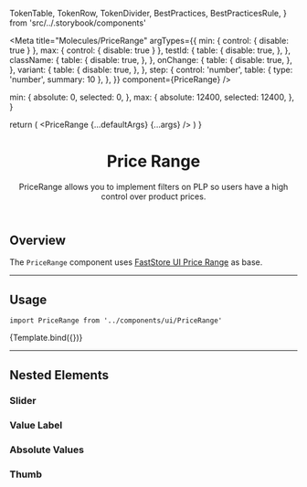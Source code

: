 
  TokenTable,
  TokenRow,
  TokenDivider,
  BestPractices,
  BestPracticesRule,
} from 'src/../.storybook/components'

<Meta
  title="Molecules/PriceRange"
  argTypes={{
    min: { control: { disable: true } },
    max: { control: { disable: true } },
    testId: {
      table: {
        disable: true,
      },
    },
    className: {
      table: {
        disable: true,
      },
    },
    onChange: {
      table: {
        disable: true,
      },
    },
    variant: {
      table: {
        disable: true,
      },
    },
    step: {
      control: 'number',
      table: { type: 'number', summary: 10 },
    },
  }}
  component={PriceRange}
/>

  min: {
    absolute: 0,
    selected: 0,
  },
  max: {
    absolute: 12400,
    selected: 12400,
  },
}

  return (
    <SessionProvider>
      <PriceRange {...defaultArgs} {...args} />
    </SessionProvider>
  )
}

<header>

# Price Range

PriceRange allows you to implement filters on PLP so users have a high control over product prices.

</header>

## Overview

The `PriceRange` component uses [FastStore UI Price Range](https://www.faststore.dev/reference/ui/molecules/PriceRange) as base.

---

## Usage

`import PriceRange from '../components/ui/PriceRange'`

<Canvas isColumn>
  <Story name="overview-default" args={defaultArgs}>
    {Template.bind({})}
  </Story>
</Canvas>

<ArgsTable story="overview-default" />

<TokenTable>
  <TokenRow token="--fs-price-range-height" value="var(--fs-spacing-2)" />
  <TokenRow
    token="--fs-price-range-border-radius"
    value="var(--fs-border-radius-pill)"
  />
  <TokenRow
    token="--fs-price-range-margin-bottom"
    value="var(--fs-spacing-3)"
  />
  <TokenDivider />
  <TokenRow
    token="--fs-price-range-transition-function"
    value="var(--fs-transition-function)"
  />
  <TokenRow
    token="--fs-price-range-transition-property"
    value="varvar(--fs-transition-property)"
  />
  <TokenRow
    token="--fs-price-range-transition-timing"
    value="var(--fs-transition-timing)"
  />
</TokenTable>

---

## Nested Elements

### Slider

<TokenTable>
  <TokenRow
    token="--fs-price-range-slider-bkg-color"
    value="var(--fs-color-neutral-bkg)"
    isColor
  />
  <TokenRow
    token="--fs-price-range-slider-selection-bkg-color"
    value="var(--fs-color-primary-bkg-light-active)"
    isColor
  />
</TokenTable>

### Value Label

<TokenTable>
  <TokenRow
    token="--fs-price-range-value-label-bottom"
    value="var(--fs-spacing-3)"
  />
  <TokenRow
    token="--fs-price-range-value-label-bkg-color"
    value="var(--fs-color-body-bkg)"
    isColor
  />
</TokenTable>

### Absolute Values

<TokenTable>
  <TokenRow
    token="--fs-price-range-absolute-values-text-color"
    value="var(--fs-color-disabled-text)"
    isColor
  />
</TokenTable>

### Thumb

<TokenTable>
  <TokenRow token="--fs-price-range-thumb-size" value="var(--fs-spacing-4)" />
  <TokenDivider />
  <TokenRow
    token="--fs-price-range-thumb-bkg-color"
    value="var(--fs-color-primary-bkg)"
    isColor
  />
  <TokenRow
    token="--fs-price-range-thumb-bkg-color-hover"
    value="var(--fs-color-primary-bkg-hover)"
    isColor
  />
  <TokenDivider />
  <TokenRow
    token="--fs-price-range-thumb-border-radius"
    value="var(--fs-border-radius-circle)"
  />
  <TokenRow
    token="--fs-price-range-thumb-border-color"
    value="var(--fs-price-range-thumb-bkg-color)"
    globalValue="var(--fs-color-primary-bkg)"
    isColor
  />
  <TokenRow
    token="--fs-price-range-thumb-border-color-hover"
    value="var(--fs-price-range-thumb-bkg-color-hover)"
    globalValue="var(--fs-color-primary-bkg-hover)"
    isColor
  />
  <TokenRow
    token="--fs-price-range-thumb-border-width"
    value="var(--fs-border-width)"
  />
</TokenTable>
